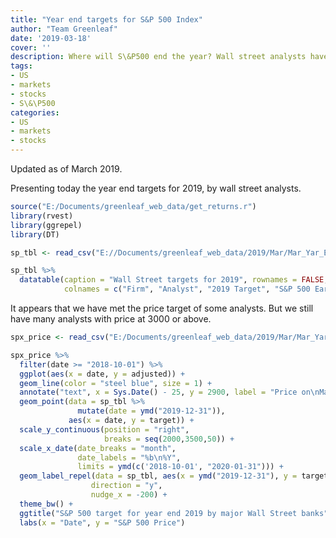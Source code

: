```yaml
---
title: "Year end targets for S&P 500 Index"
author: "Team Greenleaf"
date: '2019-03-18'
cover: ''
description: Where will S\&P500 end the year? Wall street analysts have the answers for you.
tags:
- US
- markets
- stocks
- S\&\P500 
categories:
- US
- markets
- stocks
---
```

Updated as of March 2019.

Presenting today the year end targets for 2019, by wall street analysts.

```r

source("E:/Documents/greenleaf_web_data/get_returns.r")
library(rvest)
library(ggrepel)
library(DT)

```

```r

sp_tbl <- read_csv("E://Documents/greenleaf_web_data/2019/Mar/Mar_Yar_End/analyst_target.csv")

sp_tbl %>%
  datatable(caption = "Wall Street targets for 2019", rownames = FALSE,
            colnames = c("Firm", "Analyst", "2019 Target", "S&P 500 Earnings", "S&P 500 PE ratio"))

```

It appears that we have met the price target of some analysts. But we still have many analysts with price at 3000 or above.

```r

spx_price <- read_csv("E:/Documents/greenleaf_web_data/2019/Mar/Mar_Yar_End/spx_price.csv")

spx_price %>%
  filter(date >= "2018-10-01") %>%
  ggplot(aes(x = date, y = adjusted)) +
  geom_line(color = "steel blue", size = 1) +
  annotate("text", x = Sys.Date() - 25, y = 2900, label = "Price on\nMarch 18") +
  geom_point(data = sp_tbl %>%
               mutate(date = ymd("2019-12-31")),
             aes(x = date, y = target)) +
  scale_y_continuous(position = "right",
                     breaks = seq(2000,3500,50)) +
  scale_x_date(date_breaks = "month",
               date_labels = "%b\n%Y",
               limits = ymd(c('2018-10-01', "2020-01-31"))) +
  geom_label_repel(data = sp_tbl, aes(x = ymd("2019-12-31"), y = target, label = Firm),
                  direction = "y",
                  nudge_x = -200) +
  theme_bw() +
  ggtitle("S&P 500 target for year end 2019 by major Wall Street banks") +
  labs(x = "Date", y = "S&P 500 Price")

```

